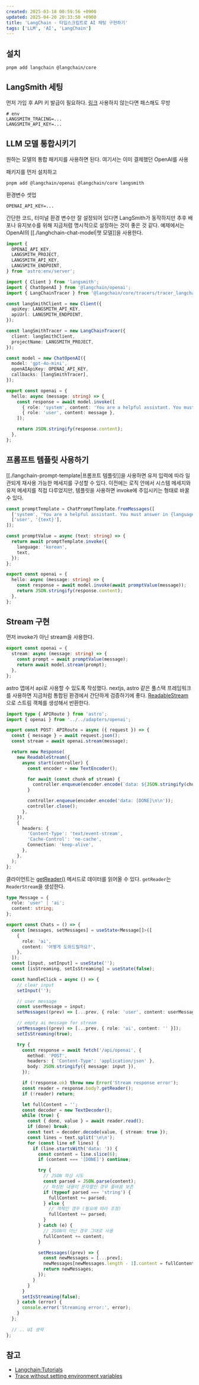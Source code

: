 ```yaml
---
created: 2025-03-18 00:59:56 +0900
updated: 2025-04-20 20:33:50 +0900
title: 'LangChain - 타입스크립트로 AI 채팅 구현하기' 
tags: ['LLM', 'AI', 'LangChain']
---
```


## 설치

```
pnpm add langchain @langchain/core
```

## LangSmith 세팅

먼저 가입 후 API 키 발급이 필요하다. [링크](https://smith.langchain.com/o/287b1e3d-7e7f-4144-a763-362312bb0ce6/settings)
사용하지 않는다면 패스해도 무방
```
# env
LANGSMITH_TRACING=...
LANGSMITH_API_KEY=...
```

## LLM 모델 통합시키기

원하는 모델의 통합 패키지를 사용하면 된다.
여기서는 이미 결제했던 OpenAI를 사용

패키지를 먼저 설치하고
```
pnpm add @langchain/openai @langchain/core langsmith 
``` 

환경변수 셋업
```
OPENAI_API_KEY=...
```

간단한 코드, 터미널 환경 변수만 잘 설정되어 있다면 LangSmith가 동작하지만 추후 배포나 유지보수를 위해 지금처럼 명시적으로 설정하는 것이 좋은 것 같다. 예제에서는 OpenAI의 [[./langhchain-chat-model|챗 모델]]을 사용한다.

```ts
import {
  OPENAI_API_KEY,
  LANGSMITH_PROJECT,
  LANGSMITH_API_KEY,
  LANGSMITH_ENDPOINT,
} from 'astro:env/server';

import { Client } from 'langsmith';
import { ChatOpenAI } from '@langchain/openai';
import { LangChainTracer } from '@langchain/core/tracers/tracer_langchain';

const langSmithClient = new Client({
  apiKey: LANGSMITH_API_KEY,
  apiUrl: LANGSMITH_ENDPOINT,
});

const langSmithTracer = new LangChainTracer({
  client: langSmithClient,
  projectName: LANGSMITH_PROJECT,
});

const model = new ChatOpenAI({
  model: 'gpt-4o-mini',
  openAIApiKey: OPENAI_API_KEY,
  callbacks: [langSmithTracer],
});

export const openai = {
  hello: async (message: string) => {
    const response = await model.invoke([
      { role: 'system', content: 'You are a helpful assistant. You must answer in Korean.' },
      { role: 'user', content: message },
    ]);

    return JSON.stringify(response.content);
  },
};
```

## 프롬프트 템플릿 사용하기 

[[./langchain-prompt-template|프롬프트 템플릿]]을 사용하면 유저 입력에 따라 일관되게 재사용 가능한 메세지를 구성할 수 있다. 이전에는 로직 안에서 시스템 메세지와 유저 메세지를 직접 다루었지만, 템플릿을 사용하면 invoke에 주입시키는 형태로 바꿀 수 있다.

```ts
const promptTemplate = ChatPromptTemplate.fromMessages([
  ['system', 'You are a helpful assistant. You must answer in {language}.'],
  ['user', '{text}'],
]);

const promptValue = async (text: string) => {
  return await promptTemplate.invoke({
    language: 'korean',
    text,
  });
};

export const openai = {
  hello: async (message: string) => {
    const response = await model.invoke(await promptValue(message));
    return JSON.stringify(response.content);
  },
};
```

## Stream 구현

먼저 invoke가 아닌 stream을 사용한다.
```ts
export const openai = {
  stream: async (message: string) => {
    const prompt = await promptValue(message);
    return await model.stream(prompt);
  },
};
```

astro 앱에서 api로 사용할 수 있도록 작성했다. nextjs, astro 같은 풀스택 프레임워크를 사용하면 지금처럼 통합된 환경에서 간단하게 검증하기에 좋다. [ReadableStream](https://developer.mozilla.org/en-US/docs/Web/API/ReadableStream)으로 스트림 객체를 생성해서 반환한다.
```ts
import type { APIRoute } from 'astro';
import { openai } from '../../adapters/openai';

export const POST: APIRoute = async ({ request }) => {
  const { message } = await request.json();
  const stream = await openai.stream(message);

  return new Response(
    new ReadableStream({
      async start(controller) {
        const encoder = new TextEncoder();

        for await (const chunk of stream) {
          controller.enqueue(encoder.encode(`data: ${JSON.stringify(chunk.content)}\n\n`));
        }

        controller.enqueue(encoder.encode('data: [DONE]\n\n'));
        controller.close();
      },
    }),
    {
      headers: {
        'Content-Type': 'text/event-stream',
        'Cache-Control': 'no-cache',
        Connection: 'keep-alive',
      },
    },
  );
};
```

클라이언트는 [getReader()](https://developer.mozilla.org/en-US/docs/Web/API/ReadableStream/getReader) 메서드로 데이터를 읽어올 수 있다. `getReader`는 `ReaderStream`을 생성한다.

```ts
type Message = {
  role: 'user' | 'ai';
  content: string;
};

export const Chats = () => {
  const [messages, setMessages] = useState<Message[]>([
    {
      role: 'ai',
      content: '어떻게 도와드릴까요?',
    },
  ]);
  const [input, setInput] = useState('');
  const [isStreaming, setIsStreaming] = useState(false);

  const handleClick = async () => {
    // clear input
    setInput('');

    // user message
    const userMessage = input;
    setMessages((prev) => [...prev, { role: 'user', content: userMessage }]);

    // empty ai message for stream
    setMessages((prev) => [...prev, { role: 'ai', content: '' }]);
    setIsStreaming(true);

    try {
      const response = await fetch('/api/openai', {
        method: 'POST',
        headers: { 'Content-Type': 'application/json' },
        body: JSON.stringify({ message: input }),
      });

      if (!response.ok) throw new Error('Stream response error');
      const reader = response.body?.getReader();
      if (!reader) return;

      let fullContent = '';
      const decoder = new TextDecoder();
      while (true) {
        const { done, value } = await reader.read();
        if (done) break;
        const text = decoder.decode(value, { stream: true });
        const lines = text.split('\n\n');
        for (const line of lines) {
          if (line.startsWith('data: ')) {
            const content = line.slice(6);
            if (content === '[DONE]') continue;

            try {
              // JSON 파싱 시도
              const parsed = JSON.parse(content);
              // 파싱된 내용이 문자열인 경우 줄바꿈 보존
              if (typeof parsed === 'string') {
                fullContent += parsed;
              } else {
                // 객체인 경우 (필요에 따라 조정)
                fullContent += parsed;
              }
            } catch (e) {
              // JSON이 아닌 경우 그대로 사용
              fullContent += content;
            }

            setMessages((prev) => {
              const newMessages = [...prev];
              newMessages[newMessages.length - 1].content = fullContent;
              return newMessages;
            });
          }
        }
      }
      setIsStreaming(false);
    } catch (error) {
      console.error('Streaming error:', error);
    }
  };
  
  // .. UI 생략
};
```

## 참고

- [Langchain:Tutorials](https://js.langchain.com/docs/tutorials/llm_chain)
- [Trace without setting environment variables](https://docs.smith.langchain.com/observability/how_to_guides/trace_with_langchain#trace-without-setting-environment-variables)

